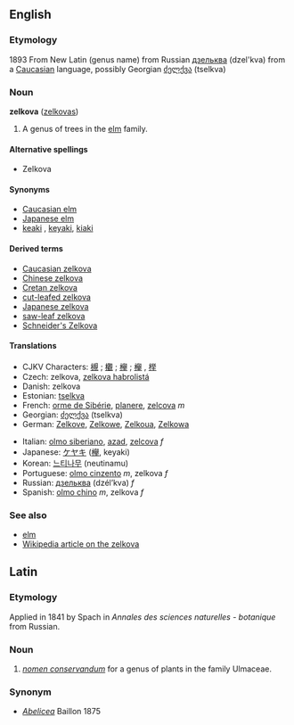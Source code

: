 ==English==
===Etymology===
1893 From New Latin (genus name) from Russian [[дзельква]] (dzel'kva) from a [[Caucasian]] language, possibly Georgian [[ძელქვა]] (tselkva)<!-- neither OED nor Kenkusha narrow it down further than Cauc. -->

===Noun===
'''zelkova''' ([[zelkovas]])

# A genus of trees in the [[elm]] family.
{{seeCites}}

====Alternative spellings====
*Zelkova<!-- OED supplement; capitalization variant is propably more a matter of inconsistent views on the treatment of biological names in English -->
<!-- "zelcova" is also frequently seen, "zelkoua" occasionally -->

====Synonyms====
*[[Caucasian elm]]
*[[Japanese elm]]<!-- seems to also refer to Ulmus japonica -->
*[[keaki]]<!-- Illus. Encyc. of Trees, 1978-->, [[keyaki]], [[kiaki]]<!-- both OED supplement -->

====Derived terms====
*[[Caucasian zelkova]]
*[[Chinese zelkova]]
*[[Cretan zelkova]]
*[[cut-leafed zelkova]]
*[[Japanese zelkova]]
*[[saw-leaf zelkova]]
*[[Schneider's Zelkova]]

====Translations====
{{top}}
*CJKV Characters: [[槻]]<!-- ja tsuki, looks like simp. of foll. -->; [[欟]]<!-- ja tsuki, looks like trad. of prev. -->; [[欅]]<!-- ja keyaki, looks like var of chin. -->; [[櫸]]<!-- chin. trad. -->, [[榉]]<!-- chin. simp. --> 
*Czech: zelkova, [[zelkova habrolistá]]
*Danish: zelkova
*Estonian: [[tselkva]]
*French: [[orme de Sibérie]], [[planere]], [[zelcova]] ''m''
*Georgian: [[ძელქვა]] (tselkva)
*German: [[Zelkove]], [[Zelkowe]], [[Zelkoua]], [[Zelkowa]]<!-- not sure which are considered correct but all are found -->
{{mid}}
*Italian: [[olmo siberiano]], [[azad]], [[zelcova]] ''f''
*Japanese: [[ケヤキ]] ([[欅]], keyaki)
*Korean: [[느티나무]] (neutinamu)
*Portuguese: [[olmo cinzento]] ''m'', zelkova ''f''
*Russian: [[дзельква]] (dzél’kva) ''f''
*Spanish: [[olmo chino]] ''m'', zelkova ''f''
{{bottom}}

===See also===
*[[elm]]
*[[w:Zelkova|Wikipedia article on the zelkova]]

==Latin==
===Etymology===
Applied in 1841 by Spach in ''Annales des sciences naturelles - botanique'' from Russian.
===Noun===
#''[[nomen conservandum]]'' for a genus of plants in the family Ulmaceae.
===Synonym===
*''[[Abelicea]]'' Baillon 1875